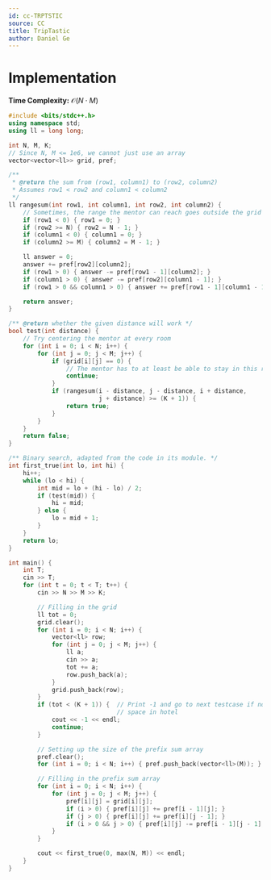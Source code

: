 ```yaml
---
id: cc-TRPTSTIC
source: CC
title: TripTastic
author: Daniel Ge
---
```


# Implementation

**Time Complexity:** $\mathcal{O}(N \cdot M)$

<LanguageSection>
<CPPSection>

```cpp
#include <bits/stdc++.h>
using namespace std;
using ll = long long;

int N, M, K;
// Since N, M <= 1e6, we cannot just use an array
vector<vector<ll>> grid, pref;

/**
 * @return the sum from (row1, column1) to (row2, column2)
 * Assumes row1 < row2 and column1 < column2
 */
ll rangesum(int row1, int column1, int row2, int column2) {
	// Sometimes, the range the mentor can reach goes outside the grid
	if (row1 < 0) { row1 = 0; }
	if (row2 >= N) { row2 = N - 1; }
	if (column1 < 0) { column1 = 0; }
	if (column2 >= M) { column2 = M - 1; }

	ll answer = 0;
	answer += pref[row2][column2];
	if (row1 > 0) { answer -= pref[row1 - 1][column2]; }
	if (column1 > 0) { answer -= pref[row2][column1 - 1]; }
	if (row1 > 0 && column1 > 0) { answer += pref[row1 - 1][column1 - 1]; }

	return answer;
}

/** @return whether the given distance will work */
bool test(int distance) {
	// Try centering the mentor at every room
	for (int i = 0; i < N; i++) {
		for (int j = 0; j < M; j++) {
			if (grid[i][j] == 0) {
				// The mentor has to at least be able to stay in this room
				continue;
			}
			if (rangesum(i - distance, j - distance, i + distance,
			             j + distance) >= (K + 1)) {
				return true;
			}
		}
	}
	return false;
}

/** Binary search, adapted from the code in its module. */
int first_true(int lo, int hi) {
	hi++;
	while (lo < hi) {
		int mid = lo + (hi - lo) / 2;
		if (test(mid)) {
			hi = mid;
		} else {
			lo = mid + 1;
		}
	}
	return lo;
}

int main() {
	int T;
	cin >> T;
	for (int t = 0; t < T; t++) {
		cin >> N >> M >> K;

		// Filling in the grid
		ll tot = 0;
		grid.clear();
		for (int i = 0; i < N; i++) {
			vector<ll> row;
			for (int j = 0; j < M; j++) {
				ll a;
				cin >> a;
				tot += a;
				row.push_back(a);
			}
			grid.push_back(row);
		}
		if (tot < (K + 1)) {  // Print -1 and go to next testcase if not enough
			                  // space in hotel
			cout << -1 << endl;
			continue;
		}

		// Setting up the size of the prefix sum array
		pref.clear();
		for (int i = 0; i < N; i++) { pref.push_back(vector<ll>(M)); }

		// Filling in the prefix sum array
		for (int i = 0; i < N; i++) {
			for (int j = 0; j < M; j++) {
				pref[i][j] = grid[i][j];
				if (i > 0) { pref[i][j] += pref[i - 1][j]; }
				if (j > 0) { pref[i][j] += pref[i][j - 1]; }
				if (i > 0 && j > 0) { pref[i][j] -= pref[i - 1][j - 1]; }
			}
		}

		cout << first_true(0, max(N, M)) << endl;
	}
}
```

</CPPSection>
</LanguageSection>
